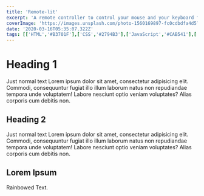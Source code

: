 ```yaml
---
title: 'Remote-lit'
excerpt: 'A remote controller to control your mouse and your keyboard from your bed (`lit` is bed in French).'
coverImage: 'https://images.unsplash.com/photo-1560169897-fc0cdbdfa4d5?ixlib=rb-1.2.1&ixid=MnwxMjA3fDB8MHxwaG90by1wYWdlfHx8fGVufDB8fHx8&auto=format&fit=crop&w=1472&q=80'
date: '2020-03-16T05:35:07.322Z'
tags: [['HTML','#B3701F'],['CSS','#2794B3'],['JavaScript','#CAB541'],['Node.js','#8CC84B'],['Bootstrap','#AA6EF1']]
---
```

# Heading 1

Just normal text Lorem ipsum dolor sit amet, consectetur adipisicing elit.
Commodi, consequuntur fugiat illo illum laborum natus non repudiandae
tempora unde voluptatem! Labore nesciunt optio veniam voluptates?
Alias corporis cum debitis non.

## Heading 2

Just normal text Lorem ipsum dolor sit amet, consectetur adipisicing elit.
Commodi, consequuntur fugiat illo illum laborum natus non repudiandae
tempora unde voluptatem! Labore nesciunt optio veniam voluptates?
Alias corporis cum debitis non.

## Lorem Ipsum

<Rainbow>Rainbowed Text</Rainbow>.